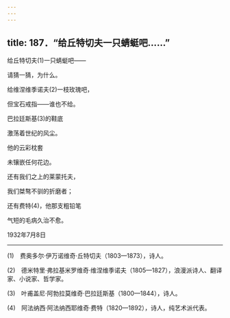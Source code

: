 ```yaml
---
---
---
```

title: 187．“给丘特切夫一只蜻蜓吧……”
---




给丘特切夫(1)一只蜻蜓吧——

请猜一猜，为什么。

给维涅维季诺夫(2)一枝玫瑰吧，

但宝石戒指——谁也不给。

巴拉廷斯基(3)的鞋底

激荡着世纪的风尘。

他的云彩枕套

未镶嵌任何花边。

还有我们之上的莱蒙托夫，

我们桀骜不驯的折磨者；

还有费特(4)，他那支粗铅笔

气短的毛病久治不愈。

1932年7月8日



* * *



(1)　费奥多尔·伊万诺维奇·丘特切夫（1803—1873），诗人。

(2)　德米特里·弗拉基米罗维奇·维涅维季诺夫（1805—1827），浪漫派诗人、翻译家、小说家、哲学家。

(3)　叶甫盖尼·阿勃拉莫维奇·巴拉廷斯基（1800—1844），诗人。

(4)　阿法纳西·阿法纳西耶维奇·费特（1820—1892），诗人，纯艺术派代表。